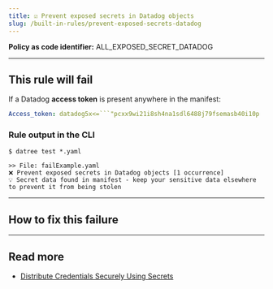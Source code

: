 ```yaml
---
title: ☑️ Prevent exposed secrets in Datadog objects
slug: /built-in-rules/prevent-exposed-secrets-datadog
---
```



<CommonOverview />

**Policy as code identifier:** ALL_EXPOSED_SECRET_DATADOG

---

## This rule will fail

If a Datadog **access token** is present anywhere in the manifest:

```yaml
Access_token: datadog5x<=```"pcxx9wi21i8sh4na1sdl6488j79fsemasb40i10p
```

### Rule output in the CLI

```terminal
$ datree test *.yaml

>> File: failExample.yaml
❌ Prevent exposed secrets in Datadog objects [1 occurrence]
💡 Secret data found in manifest - keep your sensitive data elsewhere to prevent it from being stolen 
```

---

## How to fix this failure

<CommonHowToFix />

---

## Read more

- [Distribute Credentials Securely Using Secrets](https://kubernetes.io/docs/tasks/inject-data-application/distribute-credentials-secure/)
